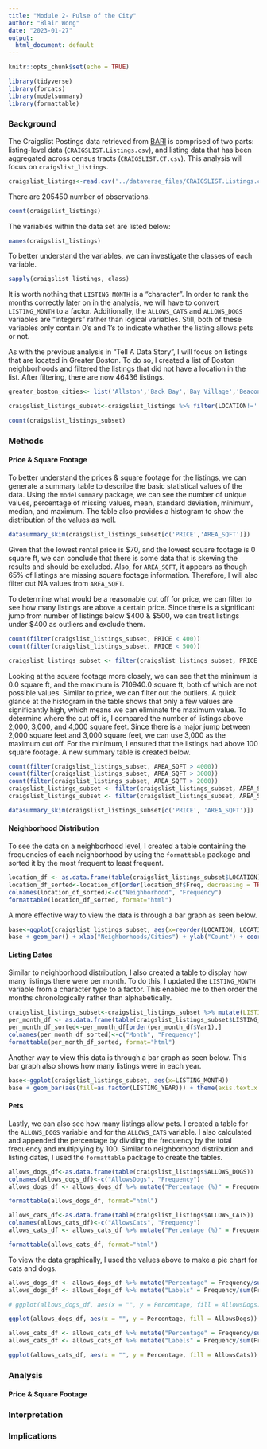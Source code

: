 ```yaml
---
title: "Module 2- Pulse of the City"
author: "Blair Wong"
date: "2023-01-27"
output:
  html_document: default
---
```


```r
knitr::opts_chunk$set(echo = TRUE)
```

```r
library(tidyverse)
library(forcats)
library(modelsummary)
library(formattable)
```

### Background

The Craigslist Postings data retrieved from [BARI](https://dataverse.harvard.edu/dataset.xhtml?persistentId=doi:10.7910/DVN/52WSPT) is comprised of two parts: listing-level data (`CRAIGSLIST.Listings.csv`), and listing data that has been aggregated across census tracts (`CRAIGSLIST.CT.csv`). This analysis will focus on `craigslist_listings`. 

```r
craigslist_listings<-read.csv('../dataverse_files/CRAIGSLIST.Listings.csv')
```

There are 205450 number of observations.
```r
count(craigslist_listings)
```

The variables within the data set are listed below:
```r
names(craigslist_listings)
```

To better understand the variables, we can investigate the classes of each variable.
```r
sapply(craigslist_listings, class)
```

It is worth nothing that `LISTING_MONTH` is a "character". In order to rank the months correctly later on in the analysis, we will have to convert `LISTING_MONTH` to a factor. Additionally, the `ALLOWS_CATS` and `ALLOWS_DOGS` variables are "integers" rather than logical variables. Still, both of these variables only contain 0's and 1's to indicate whether the listing allows pets or not.

As with the previous analysis in "Tell A Data Story", I will focus on listings that are located in Greater Boston. To do so, I created a list of Boston neighborhoods and filtered the listings that did not have a location in the list. After filtering, there are now 46436 listings.

```r
greater_boston_cities<- list('Allston','Back Bay','Bay Village','Beacon Hill','Brighton','Charlestown','Chinatown','Dorchester','Downtown','East Boston','Fenway-Kenmore','Hyde Park','Jamaica Plain','Mattapan','Mission Hill','North End','Roslindale','Roxbury','South Boston','South End','West End','West Roxbury', 'Wharf District','Cambridge','Somerville','Everett','Chelsea','Revere','Quincy','Watertown','Brookline')

craigslist_listings_subset<-craigslist_listings %>% filter(LOCATION!='',LOCATION %in% greater_boston_cities) %>% select(LISTING_ID,LISTING_YEAR,LISTING_MONTH,LOCATION,AREA_SQFT,PRICE)

count(craigslist_listings_subset)
```

### Methods

#### Price & Square Footage
To better understand the prices & square footage for the listings, we can generate a summary table to describe the basic statistical values of the data. Using the `modelsummary` package, we can see the number of unique values, percentage of missing values, mean, standard deviation, minimum, median, and maximum. The table also provides a histogram to show the distribution of the values as well.

```r
datasummary_skim(craigslist_listings_subset[c('PRICE','AREA_SQFT')])
```

Given that the lowest rental price is $70, and the lowest square footage is 0 square ft, we can conclude that there is some data that is skewing the results and should be excluded. Also, for `AREA_SQFT`, it appears as though 65% of listings are missing square footage information. Therefore, I will also filter out NA values from `AREA_SQFT`.

To determine what would be a reasonable cut off for price, we can filter to see how many listings are above a certain price. Since there is a significant jump from number of listings below $400 & $500, we can treat listings under $400 as outliers and exclude them.

```r
count(filter(craigslist_listings_subset, PRICE < 400))
count(filter(craigslist_listings_subset, PRICE < 500))

craigslist_listings_subset <- filter(craigslist_listings_subset, PRICE > 400)
```

Looking at the square footage more closely, we can see that the minimum is 0.0 square ft, and the maximum is 710940.0 square ft, both of which are not possible values. Similar to price, we can filter out the outliers. A quick glance at the histogram in the table shows that only a few values are significantly high, which means we can eliminate the maximum value. To determine where the cut off is, I compared the number of listings above 2,000, 3,000, and 4,000 square feet. Since there is a major jump between 2,000 square feet and 3,000 square feet, we can use 3,000 as the maximum cut off. For the minimum, I ensured that the listings had above 100 square footage. A new summary table is created below.

```r
count(filter(craigslist_listings_subset, AREA_SQFT > 4000))
count(filter(craigslist_listings_subset, AREA_SQFT > 3000))
count(filter(craigslist_listings_subset, AREA_SQFT > 2000))
craigslist_listings_subset <- filter(craigslist_listings_subset, AREA_SQFT < 3000)
craigslist_listings_subset <- filter(craigslist_listings_subset, AREA_SQFT > 100)

datasummary_skim(craigslist_listings_subset[c('PRICE', 'AREA_SQFT')])
```

#### Neighborhood Distribution

To see the data on a neighborhood level, I created a table containing the frequencies of each neighborhood by using the `formattable` package and sorted it by the most frequent to least frequent.

```r
location_df <- as.data.frame(table(craigslist_listings_subset$LOCATION))
location_df_sorted<-location_df[order(location_df$Freq, decreasing = TRUE),]
colnames(location_df_sorted)<-c("Neighborhood", "Frequency")
formattable(location_df_sorted, format="html")
```

A more effective way to view the data is through a bar graph as seen below.
```r
base<-ggplot(craigslist_listings_subset, aes(x=reorder(LOCATION, LOCATION, length)))
base + geom_bar() + xlab("Neighborhoods/Cities") + ylab("Count") + coord_flip()
```

#### Listing Dates

Similar to neighborhood distribution, I also created a table to display how many listings there were per month. To do this, I updated the `LISTING_MONTH` variable from a character type to a factor. This enabled me to then order the months chronologically rather than alphabetically.

```r
craigslist_listings_subset<-craigslist_listings_subset %>% mutate(LISTING_MONTH = factor(LISTING_MONTH, levels = c("January", "February", "March", "April", "May", "June", "July", "August", "September", "October", "November", "December")))
per_month_df <- as.data.frame(table(craigslist_listings_subset$LISTING_MONTH))
per_month_df_sorted<-per_month_df[order(per_month_df$Var1),]
colnames(per_month_df_sorted)<-c("Month", "Frequency")
formattable(per_month_df_sorted, format="html")
```

Another way to view this data is through a bar graph as seen below. This bar graph also shows how many listings were in each year. 

```r
base<-ggplot(craigslist_listings_subset, aes(x=LISTING_MONTH))
base + geom_bar(aes(fill=as.factor(LISTING_YEAR))) + theme(axis.text.x = element_text(angle = 45, vjust = 1, hjust = 1)) + labs(fill = "Listing Year") + xlab("Month") + ylab("Count")
```

#### Pets
Lastly, we can also see how many listings allow pets. I created a table for the `ALLOWS_DOGS` variable and for the `ALLOWS_CATS` variable. I also calculated and appended the percentage by dividing the frequency by the total frequency and multiplying by 100. Similar to neighborhood distribution and listing dates, I used the `formattable` package to create the tables.

```r
allows_dogs_df<-as.data.frame(table(craigslist_listings$ALLOWS_DOGS))
colnames(allows_dogs_df)<-c("AllowsDogs", "Frequency")
allows_dogs_df <- allows_dogs_df %>% mutate("Percentage (%)" = Frequency/sum(Frequency)*100)

formattable(allows_dogs_df, format="html")

allows_cats_df<-as.data.frame(table(craigslist_listings$ALLOWS_CATS))
colnames(allows_cats_df)<-c("AllowsCats", "Frequency")
allows_cats_df <- allows_cats_df %>% mutate("Percentage (%)" = Frequency/sum(Frequency)*100)

formattable(allows_cats_df, format="html")
```

To view the data graphically, I used the values above to make a pie chart for cats and dogs.

```r
allows_dogs_df <- allows_dogs_df %>% mutate("Percentage" = Frequency/sum(Frequency))
allows_dogs_df <- allows_dogs_df %>% mutate("Labels" = Frequency/sum(Frequency)*100)

# ggplot(allows_dogs_df, aes(x = "", y = Percentage, fill = AllowsDogs)) + geom_bar(width = 1, stat = "identity") + coord_polar(theta = "y", start = 0) + geom_label(aes(label = Labels), position = position_stack(vjust = 0.5)) + labs(title = "Allows Dogs", fill = "Allows Dogs")

ggplot(allows_dogs_df, aes(x = "", y = Percentage, fill = AllowsDogs)) + geom_col(color = "black") + geom_text(aes(label = Labels), position = position_stack(vjust = 0.5)) + coord_polar(theta = "y")

allows_cats_df <- allows_cats_df %>% mutate("Percentage" = Frequency/sum(Frequency))
allows_cats_df <- allows_cats_df %>% mutate("Labels" = Frequency/sum(Frequency)*100)

ggplot(allows_cats_df, aes(x = "", y = Percentage, fill = AllowsCats)) + geom_col(color = "black") + geom_text(aes(label = Labels), position = position_stack(vjust = 0.5)) + coord_polar(theta = "y")
```

### Analysis

#### Price & Square Footage


### Interpretation



### Implications

